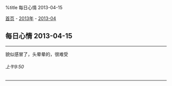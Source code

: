 %title 每日心情 2013-04-15

[[../../../index|首页]] - [[../index|2013年]] - [[index|2013-04]]
==每日心情 2013-04-15==
----
貌似感冒了，头晕晕的，很难受
======上午9:50======
----
